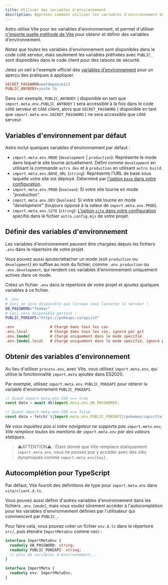 ```yaml
---
title: Utiliser des variables d'environnement
description: Apprenez comment utiliser les variables d'environnement dans un projet Astro.
---
```


Astro utilise Vite pour les variables d'environnement, et permet d'utiliser [n'importe quelle méthode de Vite](https://vitejs.dev/guide/env-and-mode.html) pour obtenir et définir des variables d'environnement.

Notez que _toutes_ les variables d'environnement sont disponibles dans le code coté serveur, mais seulement les variables préfixées avec `PUBLIC_` sont disponibles dans le code client pour des raisons de sécurité.

Jetez un oeil à l'exemple officiel des [variables d'environnement](https://github.com/withastro/astro/tree/main/examples/env-vars) pour un aperçu des pratiques à appliquer.

```ini
SECRET_PASSWORD=motdepasse123
PUBLIC_ANYBODY=juste là
```

Dans cet exemple, `PUBLIC_ANYBODY` ( disponible en tant que `import.meta.env.PUBLIC_ANYBODY` ) sera accessible à la fois dans le code côté serveur et côté client, alors que `SECRET_PASSWORD` ( disponible en tant que `import.meta.env.SECRET_PASSWORD` ) ne sera accessible que côté serveur.

## Variables d'environnement par défaut

Astro inclut quelques variables d'environnement par défaut :

- `import.meta.env.MODE` (`development` | `production`): Représente le mode dans lequel le site tourne actuellement. Défini comme `development` en utilisant la commande `astro dev` et à `production` en utilisant `astro build`.
- `import.meta.env.BASE_URL` (`string`): Représente l'URL de base sous laquelle votre site est déployé. Déterminé par [l'option `base` dans votre configuration](/fr/reference/configuration-reference/#base).
- `import.meta.env.PROD` (`boolean`): Si votre site tourne en mode <i>"production"</i>.
- `import.meta.env.DEV` (`boolean`): Si votre site tourne en mode <i>"development"</i> (toujours opposé à la valeur de `import.meta.env.PROD`).
- `import.meta.env.SITE` (`string`): [L'option `site` dans votre configuration](/fr/reference/configuration-reference/#site) spécifié dans le fichier `astro.config.mjs` de votre projet.

## Définir des variables d'environnement

Les variables d'environnement peuvent être chargées depuis les fichiers `.env` dans le répertoire de votre projet.

Vous pouvez aussi ajouter/attacher un mode (soit `production` ou `development`) en suffixe au nom du fichier, comme `.env.production` ou `.env.development`, qui rendent ces variables d'environnement uniquement actives dans ce mode.

Créez un fichier `.env` dans le répertoire de votre projet et ajoutez quelques variables à ce fichier.

```bash
# .env
# Ceci ne sera disponible que lorsque vous lancerez le serveur !
DB_PASSWORD="foobar"
# Ceci sera disponible partout !
PUBLIC_POKEAPI="https://pokeapi.co/api/v2"
```

```ini
.env                # Chargé dans tous les cas
.env.local          # Chargé dans tous les cas, ignoré par git
.env.[mode]         # Chargé uniquement dans le mode spécifié
.env.[mode].local   # Chargé uniquement dans le mode spécifié, ignoré par git
```

## Obtenir des variables d'environnement

Au lieu d'utiliser `process.env`, avec Vite, vous utilisez `import.meta.env`, qui utilise la fonctionnalité `import.meta` ajoutée dans ES2020.

Par exemple, utilisez `import.meta.env.PUBLIC_POKEAPI` pour obtenir la variable d'environnement `PUBLIC_POKEAPI`.

```js
// Quand import.meta.env.SSR === true
const data = await db(import.meta.env.DB_PASSWORD);

// Quand import.meta.env.SSR === false
const data = fetch(`${import.meta.env.PUBLIC_POKEAPI}/pokemon/squirtle`);
```

_Ne vous inquiétez pas si votre navigateur ne supporte pas `import.meta.env`, Vite remplace toutes les mentions de `import.meta.env` par des valeurs statiques._

> ⚠️ATTENTION⚠️ :
> Étant donné que Vite remplace statiquement `import.meta.env`, vous ne pouvez pas y accéder avec des clés dynamiques comme `import.meta.env[key]`.

## Autocomplétion pour TypeScript

Par défaut, Vite fournit des définitions de type pour `import.meta.env` dans `vite/client.d.ts`.

Vous pouvez aussi définir d'autres variables d'environnement dans les fichiers `.env.[mode]`, mais vous voulez sûrement accéder à l'autocomplétion pour les variables d'environnement définies par l'utilisateur qui commencent par `PUBLIC_`.

Pour faire cela, vous pouvez créer un fichier `env.d.ts` dans le répertoire `src/`, puis étendre `ImportMetaEnv` comme ceci :

```ts
interface ImportMetaEnv {
  readonly DB_PASSWORD: string;
  readonly PUBLIC_POKEAPI: string;
  // plus de variables d'environnement...
}

interface ImportMeta {
  readonly env: ImportMetaEnv;
}
```
